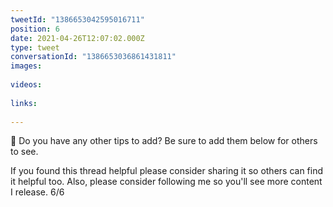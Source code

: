 ```yaml
---
tweetId: "1386653042595016711"
position: 6
date: 2021-04-26T12:07:02.000Z
type: tweet
conversationId: "1386653036861431811"
images:
  
videos:
  
links:
  
---
```

💬 Do you have any other tips to add? Be sure to add them below for others to see.

If you found this thread helpful please consider sharing it so others can find it helpful too. Also, please consider following me so you'll see more content I release. 6/6
